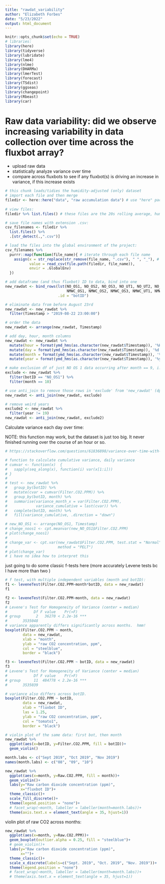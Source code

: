 ```yaml
---
title: "rawdat_variability"
author: "Elizabeth Forbes"
date: "5/23/2022"
output: html_document
---
```


```r
knitr::opts_chunk$set(echo = TRUE)
# libraries:
library(here)
library(tidyverse)
library(lubridate)
library(lme4)
library(nlme)
library(DHARMa)
library(lmerTest)
library(forecast)
library(TSdist)
library(ggseas)
library(changepoint)
library(Rbeast)
library(car)
```

# Raw data variability: did we observe increasing variability in data collection over time across the fluxbot array?
- upload raw data
- statistically analyze variance over time
- compare across fluxbots to see if any fluxbot(s) is driving an increase in variance, if this increase exists
```r
# this chunk loads/tidies the humidity-adjusted (only) dataset
# import each file and then merge
filedir <- here::here("data", "raw accumulation data") # use "here" package/function to identify a sub-folder within the project's working directory
                      
# view files:
filedir %>% list.files() # these files are the 20s rolling average, humidity-corrected flux calculations

# save file names with extension .csv:
csv_filenames <- filedir %>% 
  list.files() %>% 
  .[str_detect(.,".csv")]

# load the files into the global environment of the project:
csv_filenames %>%
  purrr::map(function(file_name){ # iterate through each file name
    assign(x = str_replace(str_remove(file_name, ".csv"), " ", "_"), # Remove file extension ".csv", replace the space in the file names with "_"
           value = read_csv(file.path(filedir, file_name)),
           envir = .GlobalEnv)
  })

# add dataframe (and thus fluxbot) ID to data, bind into one
new_rawdat <- bind_rows(lst(NO_OS1, NO_OS2, NO_OS3, NO_UT1, NO_UT2, NO_UT3,
                            NMWC_OS1, NMWC_OS2, NMWC_OS3, NMWC_UT1, NMWC_UT2, NMWC_UT3),
                        .id = "botID")

# eliminate data from before August 23rd
new_rawdat <- new_rawdat %>% 
  filter(Timestamp > "2019-08-22 23:00:00")

# order the data
new_rawdat <- arrange(new_rawdat, Timestamp)

# add day, hour, month columns
new_rawdat <- new_rawdat %>% 
  mutate(hour = format(ymd_hms(as.character(new_rawdat$Timestamp)), '%H')) %>% 
  mutate(day = format(ymd_hms(as.character(new_rawdat$Timestamp)), '%d')) %>% 
  mutate(month = format(ymd_hms(as.character(new_rawdat$Timestamp)), '%m')) %>% 
  mutate(year = format(ymd_hms(as.character(new_rawdat$Timestamp)), '%y'))

# make exclusion df of just NO OS 1 data occurring after month == 9, i.e. October data:
exclude <- new_rawdat %>% 
  filter(botID == "NO_OS1") %>%
  filter(month == 10)

# use anti_join to remove those rows in 'exclude' from 'new_rawdat' (dplyr):
new_rawdat <- anti_join(new_rawdat, exclude)

# remove weird years
exclude2 <- new_rawdat %>% 
  filter(year != 19)
new_rawdat <- anti_join(new_rawdat, exclude2)

```

Calculate variance each day over time:

NOTE: this function may work, but the dataset is just too big.  It never finished running over the course of an hour or so.
```r
# https://stackoverflow.com/questions/61836898/variance-over-time-with-two-dataframes-in-r

# function to calculate cumulative variance, daily variance
# cumvar <- function(x)  {
#   sapply(seq_along(x), function(i) var(x[1:i]))
# }
# 
# test <- new_rawdat %>%
#   group_by(botID) %>%
#   mutate(cvar = cumvar(Filter.CO2.PPM)) %>%
#   group_by(botID, month) %>%
#   summarise(variance_month_x = var(Filter.CO2.PPM),
#             variance_cumulative = last(cvar)) %>%
#   complete(botID, month) %>%
#   fill(variance_cumulative, .direction = "down")

```

```r
# new_NO_OS1 <- arrange(NO_OS1, Timestamp)
# change_noos1 <- cpt.meanvar(new_NO_OS1$Filter.CO2.PPM)
# plot(change_noos1)
# 
# change_var <- cpt.var(new_rawdat$Filter.CO2.PPM, test.stat = "Normal",
#                       method = "PELT")
# plot(change_var)
# i have no idea how to interpret this
```

just going to do some classic f-tests here (more accurately Levene tests bc I have more than two )
```r
# f test, with multiple independent variables (month and botID):
f1 <- leveneTest(Filter.CO2.PPM~month*botID, data = new_rawdat)
f1

f2 <- leveneTest(Filter.CO2.PPM~month, data = new_rawdat)
f2
# Levene's Test for Homogeneity of Variance (center = median)
#            Df F value    Pr(>F)    
# group       2   36270 < 2.2e-16 ***
#       3535048 
# variance apparently differs significantly across months.  hmm!
boxplot(Filter.CO2.PPM ~ month,
        data = new_rawdat,
        xlab = "month",
        ylab = "raw CO2 concentration, ppm",
        col = "steelblue",
        border = "black")

f3 <- leveneTest(Filter.CO2.PPM ~ botID, data = new_rawdat)
f3
# Levene's Test for Homogeneity of Variance (center = median)
#            Df F value    Pr(>F)    
# group      11  484778 < 2.2e-16 ***
#       3535039 

# variance also differs across botID.
boxplot(Filter.CO2.PPM ~ botID,
        data = new_rawdat,
        xlab = "fluxbot ID",
        las = 1.25,
        ylab = "raw CO2 concentration, ppm",
        col = "tomato1",
        border = "black")

# violin plot of the same data: first bot, then month
new_rawdat %>% 
  ggplot(aes(x=botID, y=Filter.CO2.PPM, fill = botID))+
  geom_violin()

month.labs <- c("Sept 2019", "Oct 2019", "Nov 2019")
names(month.labs) <- c("08", "09", "10")

new_rawdat %>% 
  ggplot(aes(x=month, y=Raw.CO2.PPM, fill = month))+
  geom_violin()+
  labs(y="Raw carbon dioxide concentration (ppm)",
       x="fluxbot ID")+
  theme_classic()+
  scale_fill_discrete()+
  theme(legend.position = "none")+
  # facet_wrap(~month, labeller = labeller(month=month.labs))+
  theme(axis.text.x = element_text(angle = 35, hjust=1))
```
violin plot of raw CO2 across months:
```r
new_rawdat %>% 
  ggplot(aes(x=month, y=Raw.CO2.PPM))+
  geom_boxplot(outlier.alpha = 0.25, fill = "steelblue")+
  # geom_violin()+
  labs(y="Raw carbon dioxide concentration (ppm)",
       x="")+
  theme_classic()+
  scale_x_discrete(labels=c("Sept. 2019", "Oct. 2019", "Nov. 2019"))+
  theme(legend.position = "none")
  # facet_wrap(~month, labeller = labeller(month=month.labs))+
  # theme(axis.text.x = element_text(angle = 35, hjust=1))

```

